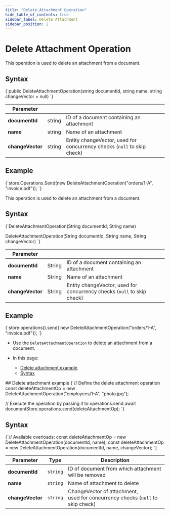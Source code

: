 ---
title: "Delete Attachment Operation"
hide_table_of_contents: true
sidebar_label: Delete Attachment
sidebar_position: 2
---




# Delete Attachment Operation
<LanguageSwitcher supportedLanguages={supportedLanguages} />
<LanguageContent language="csharp">


This operation is used to delete an attachment from a document. 

## Syntax

<TabItem value="delete_attachment_syntax" label="delete_attachment_syntax">
<CodeBlock language="csharp">
{`public DeleteAttachmentOperation(string documentId, string name, string changeVector = null)
`}
</CodeBlock>
</TabItem>

| Parameter        |        |                                                                         |
|------------------|--------|-------------------------------------------------------------------------|
| **documentId**   | string | ID of a document containing an attachment                               |
| **name**         | string | Name of an attachment                                                   |
| **changeVector** | string | Entity changeVector, used for concurrency checks (`null` to skip check) |

## Example

<TabItem value="delete_1" label="delete_1">
<CodeBlock language="csharp">
{`store.Operations.Send(new DeleteAttachmentOperation("orders/1-A", "invoice.pdf"));
`}
</CodeBlock>
</TabItem>


</LanguageContent>
<LanguageContent language="java">


This operation is used to delete an attachment from a document. 

## Syntax

<TabItem value="delete_attachment_syntax" label="delete_attachment_syntax">
<CodeBlock language="java">
{`DeleteAttachmentOperation(String documentId, String name)

DeleteAttachmentOperation(String documentId, String name, String changeVector)
`}
</CodeBlock>
</TabItem>

| Parameter        |        |                                                                         |
|------------------|--------|-------------------------------------------------------------------------|
| **documentId**   | String | ID of a document containing an attachment                               |
| **name**         | String | Name of an attachment                                                   |
| **changeVector** | String | Entity changeVector, used for concurrency checks (`null` to skip check) |

## Example

<TabItem value="delete_1" label="delete_1">
<CodeBlock language="java">
{`store.operations().send(
    new DeleteAttachmentOperation("orders/1-A", "invoice.pdf"));
`}
</CodeBlock>
</TabItem>


</LanguageContent>
<LanguageContent language="nodejs">

<Admonition type="note" title="">

* Use the `DeleteAttachmentOperation` to delete an attachment from a document.

* In this page:

    * [Delete attachment example](../../../client-api/operations/attachments/delete-attachment.mdx#delete-attachment-example)
    * [Syntax](../../../client-api/operations/attachments/delete-attachment.mdx#syntax)

</Admonition>
## Delete attachment example

<TabItem value="delete_attachment" label="delete_attachment">
<CodeBlock language="js">
{`// Define the delete attachment operation
const deleteAttachmentOp = new DeleteAttachmentOperation("employees/1-A", "photo.jpg");

// Execute the operation by passing it to operations.send
await documentStore.operations.send(deleteAttachmentOp);
`}
</CodeBlock>
</TabItem>



## Syntax

<TabItem value="syntax" label="syntax">
<CodeBlock language="js">
{`// Available overloads:
const deleteAttachmentOp = new DeleteAttachmentOperation(documentId, name);
const deleteAttachmentOp = new DeleteAttachmentOperation(documentId, name, changeVector);
`}
</CodeBlock>
</TabItem>

| Parameter        | Type     | Description                                                                       |
|------------------|----------|-----------------------------------------------------------------------------------|
| __documentId__   | `string` | ID of document from which attachment will be removed                              |
| __name__         | `string` | Name of attachment to delete                                                      |
| __changeVector__ | `string` | ChangeVector of attachment,<br/>used for concurrency checks (`null` to skip check) |




</LanguageContent>

<!---
### Operations
- [What are operations](../../../client-api/operations/what-are-operations)
- [Put attachment](../../../client-api/operations/attachments/put-attachment)
- [Get attachment](../../../client-api/operations/attachments/get-attachment)


-->